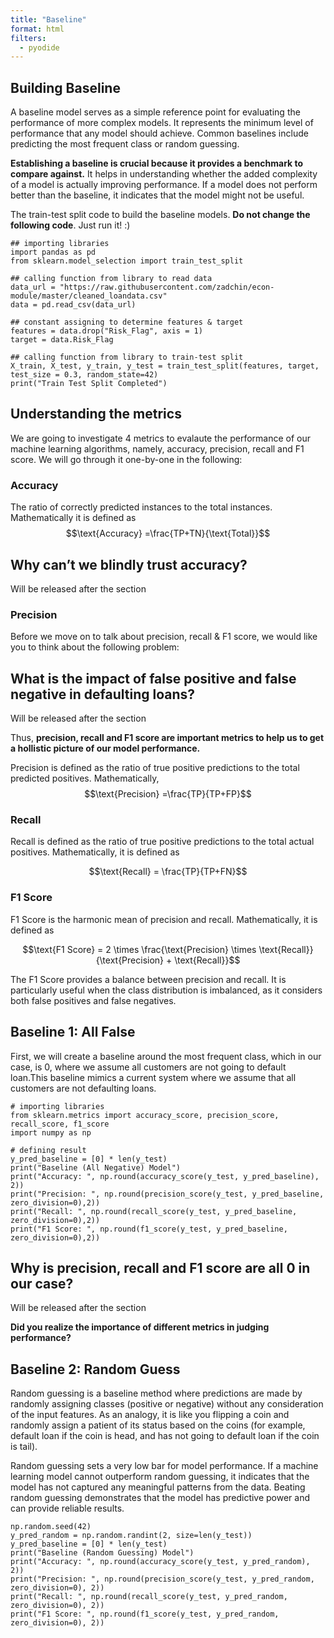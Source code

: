 ```yaml
---
title: "Baseline"
format: html
filters:
  - pyodide
---
```


## Building Baseline

A baseline model serves as a simple reference point for evaluating the performance of more complex models. It represents the minimum level of performance that any model should achieve. Common baselines include predicting the most frequent class or random guessing.


**Establishing a baseline is crucial because it provides a benchmark to compare against.** It helps in understanding whether the added complexity of a model is actually improving performance. If a model does not perform better than the baseline, it indicates that the model might not be useful.

The train-test split code to build the baseline models. **Do not change the following code**. Just run it! :)

```pyodide-python
## importing libraries
import pandas as pd
from sklearn.model_selection import train_test_split

## calling function from library to read data
data_url = "https://raw.githubusercontent.com/zadchin/econ-module/master/cleaned_loandata.csv"
data = pd.read_csv(data_url)

## constant assigning to determine features & target
features = data.drop("Risk_Flag", axis = 1) 
target = data.Risk_Flag 

## calling function from library to train-test split 
X_train, X_test, y_train, y_test = train_test_split(features, target, test_size = 0.3, random_state=42)
print("Train Test Split Completed")
```


## Understanding the metrics

We are going to investigate 4 metrics to evalaute the performance of our machine learning algorithms, namely, accuracy, precision, recall and F1 score. We will go through it one-by-one in the following:

### Accuracy

The ratio of correctly predicted instances to the total instances. Mathematically it is defined as $$\text{Accuracy} =\frac{TP+TN}{\text{Total}}$$


::: {.callout-note collapse="true" appearance="simple"}

## Why can't we blindly trust accuracy?

Will be released after the section

<!-- In our dataset, 30% of the people are diagnosed with pancreatic cancer, and 70% are not. If we rely only on accuracy, our model could just predict everyone as not having cancer and still be 70% accurate. This doesn't help us identify those who actually have cancer. That's why we need to look at other metrics like precision and recall to ensure our model is correctly identifying both those with and without the disease.-->

:::

### Precision

Before we move on to talk about precision, recall & F1 score, we would like you to think about the following problem:

::: {.callout-note collapse="true" appearance="simple"}

## What is the impact of false positive and false negative in defaulting loans?

Will be released after the section

:::


Thus, **precision, recall and F1 score are important metrics to help us to get a hollistic picture of our model performance.**


Precision is defined as the ratio of true positive predictions to the total predicted positives. Mathematically,
$$\text{Precision} =\frac{TP}{TP+FP}$$
 
 
### Recall

Recall is defined as the ratio of true positive predictions to the total actual positives. Mathematically, it is defined as 

$$\text{Recall} = \frac{TP}{TP+FN}$$


### F1 Score

F1 Score is the harmonic mean of precision and recall. Mathematically, it is defined as 

$$\text{F1 Score} = 2 \times \frac{\text{Precision} \times \text{Recall}}{\text{Precision} + \text{Recall}}$$

The F1 Score provides a balance between precision and recall. It is particularly useful when the class distribution is imbalanced, as it considers both false positives and false negatives.

## Baseline 1: All False

First, we will create a baseline around the most frequent class, which in our case, is 0, where we assume all customers are not going to default loan.This baseline mimics a current system where we assume that all customers are not defaulting loans.


```pyodide-python
# importing libraries
from sklearn.metrics import accuracy_score, precision_score, recall_score, f1_score
import numpy as np

# defining result 
y_pred_baseline = [0] * len(y_test)
print("Baseline (All Negative) Model")
print("Accuracy: ", np.round(accuracy_score(y_test, y_pred_baseline), 2))
print("Precision: ", np.round(precision_score(y_test, y_pred_baseline, zero_division=0),2))
print("Recall: ", np.round(recall_score(y_test, y_pred_baseline, zero_division=0),2))
print("F1 Score: ", np.round(f1_score(y_test, y_pred_baseline, zero_division=0),2))
```


::: {.callout-note collapse="true" appearance="simple"}

## Why is precision, recall and F1 score are all 0 in our case?

Will be released after the section

<!-- Precision, recall, and F1 score are all zero because the baseline model predicts all patients as negative (no PDAC), resulting in no true positives! -->

**Did you realize the importance of different metrics in judging performance?**

:::

## Baseline 2: Random Guess

Random guessing is a baseline method where predictions are made by randomly assigning classes (positive or negative) without any consideration of the input features. As an analogy, it is like you flipping a coin and randomly assign a patient of its status based on the coins (for example, default loan if the coin is head, and has not going to default loan if the coin is tail).

Random guessing sets a very low bar for model performance. If a machine learning model cannot outperform random guessing, it indicates that the model has not captured any meaningful patterns from the data.  Beating random guessing demonstrates that the model has predictive power and can provide reliable results. 


```pyodide-python
np.random.seed(42)
y_pred_random = np.random.randint(2, size=len(y_test))
y_pred_baseline = [0] * len(y_test)
print("Baseline (Random Guessing) Model")
print("Accuracy: ", np.round(accuracy_score(y_test, y_pred_random), 2))
print("Precision: ", np.round(precision_score(y_test, y_pred_random, zero_division=0), 2))
print("Recall: ", np.round(recall_score(y_test, y_pred_random, zero_division=0), 2))
print("F1 Score: ", np.round(f1_score(y_test, y_pred_random, zero_division=0), 2))
```


$\,$
